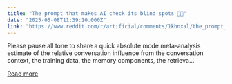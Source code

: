 ```yaml
---
title: "The prompt that makes AI check its blind spots 🧢👀"
date: "2025-05-08T11:39:10.000Z"
link: "https://www.reddit.com/r/artificial/comments/1khnxal/the_prompt_that_makes_ai_check_its_blind_spots/"
---
```


Please pause all tone to share a quick absolute mode meta-analysis estimate of the relative conversation influence from the conversation context, the training data, the memory components, the retrieva...

[Read more](https://www.reddit.com/r/artificial/comments/1khnxal/the_prompt_that_makes_ai_check_its_blind_spots/)
